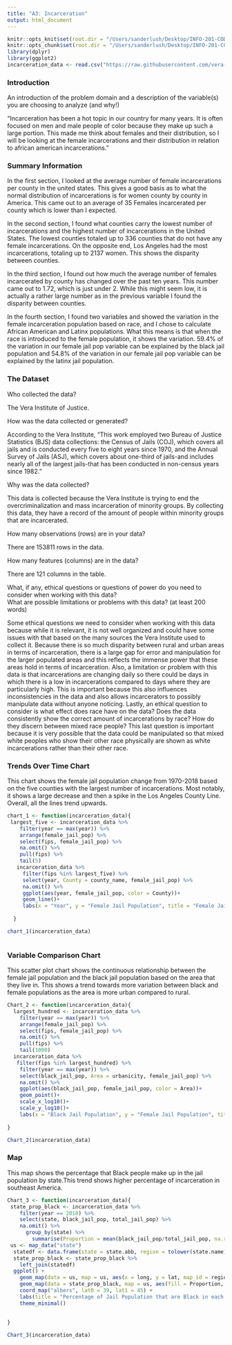 ```yaml
---
title: "A3: Incarceration"
output: html_document
---
```

```r
knitr::opts_knit$set(root.dir = "/Users/sanderlush/Desktop/INFO-201-CODE/a3-incarceration-wsdmdsw1-1764374/")
knitr::opts_chunk$set(root.dir = "/Users/sanderlush/Desktop/INFO-201-CODE/a3-incarceration-wsdmdsw1-1764374/")
library(dplyr)
library(ggplot2)
incarceration_data <- read.csv("https://raw.githubusercontent.com/vera-institute/incarceration-trends/master/incarceration_trends.csv")
```

### Introduction

An introduction of the problem domain and a description of the variable(s) you are choosing to analyze (and why!)

"Incarceration has been a hot topic in our country for many years. It is often focused on men and male people of color because they make up such a large portion. This made me think about females and their distribution, so I will be looking at the female incarcerations and their distribution in relation to african american incarcerations."

### Summary Information

In the first section, I looked at the average number of female incarcerations per county in the united states. This gives a good basis as to what the normal distribution of incarcerations is for women county by county in America. This came out to an average of 35 Females incarcerated per county which is lower than I expected.

In the second section, I found what counties carry the lowest number of incarcerations and the highest number of incarcerations in the United States. The lowest counties totaled up to 336 counties that do not have any female incarcerations. On the opposite end, Los Angeles had the most incarcerations, totaling up to 2137 women. This shows the disparity between counties.

In the third section, I found out how much the average number of females incarcerated by county has changed over the past ten years. This number came out to 1.72, which is just under 2. While this might seem low, it is actually a rather large number as in the previous variable I found the disparity between counties.

In the fourth section, I found two variables and showed the variation in the female incarceration population based on race, and I chose to calculate African American and Latinx populations. What this means is that when the race is introduced to the female population, it shows the variation. 59.4% of the variation in our female jail pop variable can be explained by the black jail population and 54.8% of the variation in our female jail pop variable can be explained by the latinx jail population.

### The Dataset

Who collected the data?  

The Vera Institute of Justice.

How was the data collected or generated?  

According to the Vera Institute, "This work employed two Bureau of Justice Statistics (BJS) data collections: the Census of Jails (COJ), which covers all jails and is conducted every five to eight years since 1970, and the Annual Survey of Jails (ASJ), which covers about one-third of jails-and includes nearly all of the largest jails-that has been conducted in non-census years since 1982."

Why was the data collected?  

This data is collected because the Vera Institute is trying to end the overcriminalization and mass incarceration of minority groups. By collecting this data, they have a record of the amount of people within minority groups that are incarcerated. 

How many observations (rows) are in your data?  

There are 153811 rows in the data.

How many features (columns) are in the data?  

There are 121 columns in the table.

What, if any, ethical questions or questions of power do you need to consider when working with this data?  
What are possible limitations or problems with this data?   (at least 200 words)

Some ethical questions we need to consider when working with this data because while it is relevant, it is not well organized and could have some issues with that based on the many sources the Vera Institute used to collect it. Because there is so much disparity between rural and urban areas in terms of incarceration, there is a large gap for error and manipulation for the larger populated areas and this reflects the immense power that these areas hold in terms of incarceration. Also, a limitation or problem with this data is that incarcerations are changing daily so there could be days in which there is a low in incarcerations compared to days where they are particularly high. This is important because this also influences inconsistencies in the data and also allows incarcerators to possibly manipulate data without anyone noticing. Lastly, an ethical question to consider is what effect does race have on the data? Does the data consistently show the correct amount of incarcerations by race? How do they discern between mixed race people? This last question is important because it is very possible that the data could be manipulated so that mixed white peoples who show their other race physically are shown as white incarcerations rather than their other race.

### Trends Over Time Chart

This chart shows the female jail population change from 1970-2018 based on the five counties with the largest number of incarcerations. Most notably, it shows a large decrease and then a spike in the Los Angeles County Line. Overall, all the lines trend upwards.

```r
chart_1 <- function(incarceration_data){
 largest_five <- incarceration_data %>%
    filter(year == max(year)) %>%
    arrange(female_jail_pop) %>%
    select(fips, female_jail_pop) %>%
    na.omit() %>%
    pull(fips) %>%
    tail(5)
   incarceration_data %>%
     filter(fips %in% largest_five) %>%
     select(year, County = county_name, female_jail_pop) %>%
     na.omit() %>%
     ggplot(aes(year, female_jail_pop, color = County))+
     geom_line()+
     labs(x = "Year", y = "Female Jail Population", title = "Female Jail Population Over Time", subtitle = "Largest 5 Counties")
    
  }
```

```r
chart_1(incarceration_data)



```


### Variable Comparison Chart

This scatter plot chart shows the continuous relationship between the female jail population and the black jail population based on the area that they live in. This shows a trend towards more variation between black and female populations as the area is more urban compared to rural.

```r

Chart_2 <- function(incarceration_data){
  largest_hundred <- incarceration_data %>%
    filter(year == max(year)) %>%
    arrange(female_jail_pop) %>%
    select(fips, female_jail_pop) %>%
    na.omit() %>%
    pull(fips) %>%
    tail(1000)
  incarceration_data %>%
   filter(fips %in% largest_hundred) %>%
    filter(year == max(year)) %>%
    select(black_jail_pop, Area = urbanicity, female_jail_pop) %>%
    na.omit() %>%
    ggplot(aes(black_jail_pop, female_jail_pop, color = Area))+
    geom_point()+
    scale_x_log10()+
    scale_y_log10()+
    labs(x = "Black Jail Population", y = "Female Jail Population", title = "Comparing Black and Female Jail Populations", subtitle = "Largest One Thousand Counties")
  
}
```

```r
Chart_2(incarceration_data)

```


### Map

This map shows the percentage that Black people make up in the jail population by state.This trend shows higher percentage of incarceration in southeast America.
```r

Chart_3 <- function(incarceration_data){
 state_prop_black <- incarceration_data %>%
    filter(year == 2018) %>%
    select(state, black_jail_pop, total_jail_pop) %>%
    na.omit() %>%
      group_by(state) %>%
        summarise(Proportion = mean(black_jail_pop/total_jail_pop, na.rm = TRUE))
 us <- map_data("state")
  statedf <- data.frame(state = state.abb, region = tolower(state.name))
  state_prop_black <- state_prop_black %>%
    left_join(statedf)
  ggplot() + 
    geom_map(data = us, map = us, aes(x = long, y = lat, map_id = region)) +
    geom_map(data = state_prop_black, map = us, aes(fill = Proportion, map_id = region)) +
    coord_map("albers", lat0 = 39, lat1 = 45) +
    labs(title = "Percentage of Jail Population that are Black in each State", x = "Longitude", y = "Latitutde" ) +
    theme_minimal()
  
  
}

```

```r

Chart_3(incarceration_data)

```

